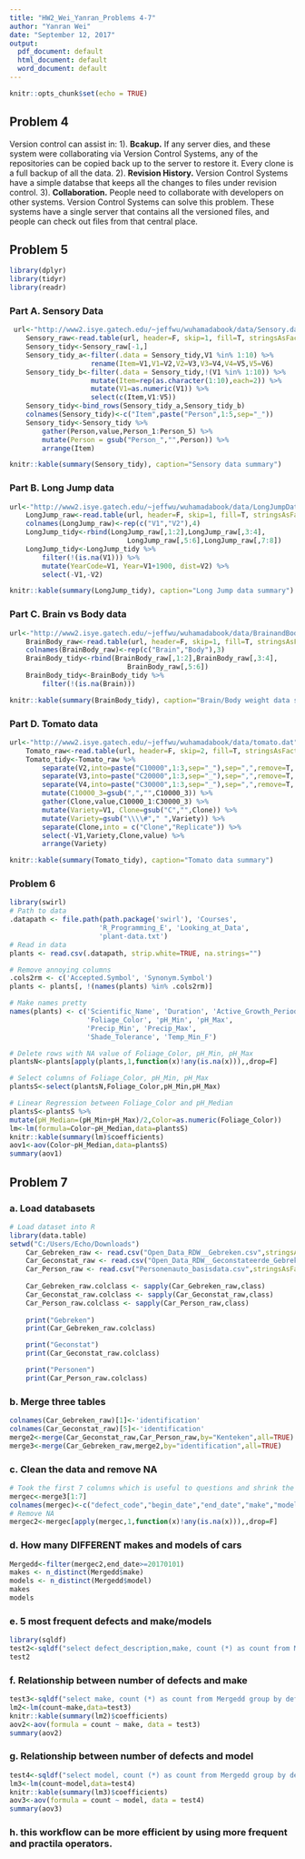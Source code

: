 ```yaml
---
title: "HW2_Wei_Yanran_Problems 4-7"
author: "Yanran Wei"
date: "September 12, 2017"
output:
  pdf_document: default
  html_document: default
  word_document: default
---
```


```r
knitr::opts_chunk$set(echo = TRUE)
```

## Problem 4
Version control can assist in:
1). **Bcakup.** If any server dies, and these system were collaborating via Version Control Systems, any of the repositories can be copied back up to the server to restore it. Every clone is a full backup of all the data.
2). **Revision History.** Version Control Systems have a simple databse that keeps all the changes to files under revision control.
3). **Collaboration.** People need to collaborate with developers on other systems. Version Control Systems can solve this problem. These systems have a single server that contains all the versioned files, and people can check out files from that central place.

## Problem 5

```r
library(dplyr)
library(tidyr)
library(readr)
```

### Part A. Sensory Data
```r
 url<-"http://www2.isye.gatech.edu/~jeffwu/wuhamadabook/data/Sensory.dat"
    Sensory_raw<-read.table(url, header=F, skip=1, fill=T, stringsAsFactors = F)
    Sensory_tidy<-Sensory_raw[-1,]
    Sensory_tidy_a<-filter(.data = Sensory_tidy,V1 %in% 1:10) %>%
                    rename(Item=V1,V1=V2,V2=V3,V3=V4,V4=V5,V5=V6)
    Sensory_tidy_b<-filter(.data = Sensory_tidy,!(V1 %in% 1:10)) %>%
                    mutate(Item=rep(as.character(1:10),each=2)) %>%
                    mutate(V1=as.numeric(V1)) %>%
                    select(c(Item,V1:V5))
    Sensory_tidy<-bind_rows(Sensory_tidy_a,Sensory_tidy_b)
    colnames(Sensory_tidy)<-c("Item",paste("Person",1:5,sep="_"))
    Sensory_tidy<-Sensory_tidy %>%  
        gather(Person,value,Person_1:Person_5) %>%  
        mutate(Person = gsub("Person_","",Person)) %>%
        arrange(Item)
```

```r
knitr::kable(summary(Sensory_tidy), caption="Sensory data summary")
```

### Part B. Long Jump data
```r
url<-"http://www2.isye.gatech.edu/~jeffwu/wuhamadabook/data/LongJumpData.dat"
    LongJump_raw<-read.table(url, header=F, skip=1, fill=T, stringsAsFactors = F)
    colnames(LongJump_raw)<-rep(c("V1","V2"),4)
    LongJump_tidy<-rbind(LongJump_raw[,1:2],LongJump_raw[,3:4],
                             LongJump_raw[,5:6],LongJump_raw[,7:8])
    LongJump_tidy<-LongJump_tidy %>%  
        filter(!(is.na(V1))) %>%
        mutate(YearCode=V1, Year=V1+1900, dist=V2) %>%
        select(-V1,-V2)
```

```r
knitr::kable(summary(LongJump_tidy), caption="Long Jump data summary")
```

### Part C. Brain vs Body data
```r
url<-"http://www2.isye.gatech.edu/~jeffwu/wuhamadabook/data/BrainandBodyWeight.dat"
    BrainBody_raw<-read.table(url, header=F, skip=1, fill=T, stringsAsFactors = F)
    colnames(BrainBody_raw)<-rep(c("Brain","Body"),3)
    BrainBody_tidy<-rbind(BrainBody_raw[,1:2],BrainBody_raw[,3:4],
                             BrainBody_raw[,5:6])
    BrainBody_tidy<-BrainBody_tidy %>%  
        filter(!(is.na(Brain))) 
```

```r
knitr::kable(summary(BrainBody_tidy), caption="Brain/Body weight data summary")
```

### Part D. Tomato data
```r
url<-"http://www2.isye.gatech.edu/~jeffwu/wuhamadabook/data/tomato.dat"
    Tomato_raw<-read.table(url, header=F, skip=2, fill=T, stringsAsFactors = F, comment.char = "")
    Tomato_tidy<-Tomato_raw %>%  
        separate(V2,into=paste("C10000",1:3,sep="_"),sep=",",remove=T, extra="merge") %>%
        separate(V3,into=paste("C20000",1:3,sep="_"),sep=",",remove=T, extra="merge") %>%
        separate(V4,into=paste("C30000",1:3,sep="_"),sep=",",remove=T, extra="merge") %>%
        mutate(C10000_3=gsub(",","",C10000_3)) %>%
        gather(Clone,value,C10000_1:C30000_3) %>%
        mutate(Variety=V1, Clone=gsub("C","",Clone)) %>%
        mutate(Variety=gsub("\\\\#"," ",Variety)) %>%
        separate(Clone,into = c("Clone","Replicate")) %>%
        select(-V1,Variety,Clone,value) %>%
        arrange(Variety) 
```

```r
knitr::kable(summary(Tomato_tidy), caption="Tomato data summary")
```

### Problem 6

```r
library(swirl)
# Path to data
.datapath <- file.path(path.package('swirl'), 'Courses',
                      'R_Programming_E', 'Looking_at_Data',
                      'plant-data.txt')
# Read in data
plants <- read.csv(.datapath, strip.white=TRUE, na.strings="")

# Remove annoying columns
.cols2rm <- c('Accepted.Symbol', 'Synonym.Symbol')
plants <- plants[, !(names(plants) %in% .cols2rm)]

# Make names pretty
names(plants) <- c('Scientific_Name', 'Duration', 'Active_Growth_Period',
                   'Foliage_Color', 'pH_Min', 'pH_Max',
                   'Precip_Min', 'Precip_Max',
                   'Shade_Tolerance', 'Temp_Min_F')

# Delete rows with NA value of Foliage_Color, pH_Min, pH_Max
plantsN<-plants[apply(plants,1,function(x)!any(is.na(x))),,drop=F] 

# Select columns of Foliage_Color, pH_Min, pH_Max 
plantsS<-select(plantsN,Foliage_Color,pH_Min,pH_Max)

# Linear Regression between Foliage_Color and pH_Median 
plantsS<-plantsS %>%
mutate(pH_Median=(pH_Min+pH_Max)/2,Color=as.numeric(Foliage_Color))
lm<-lm(formula=Color~pH_Median,data=plantsS)
knitr::kable(summary(lm)$coefficients)
aov1<-aov(Color~pH_Median,data=plantsS)
summary(aov1)
```

## Problem 7
### a. Load databasets
```r
# Load dataset into R
library(data.table)
setwd("C:/Users/Echo/Downloads")
    Car_Gebreken_raw <- read.csv("Open_Data_RDW__Gebreken.csv",stringsAsFactors = F, nrows=200, header=T,quote = '"')
    Car_Geconstat_raw <- read.csv("Open_Data_RDW__Geconstateerde_Gebreken.csv", stringsAsFactors = F, nrows=200, header=T)
    Car_Person_raw <- read.csv("Personenauto_basisdata.csv",stringsAsFactors = F, nrows=200, header=T)
    
    Car_Gebreken_raw.colclass <- sapply(Car_Gebreken_raw,class)
    Car_Geconstat_raw.colclass <- sapply(Car_Geconstat_raw,class)
    Car_Person_raw.colclass <- sapply(Car_Person_raw,class)
    
    print("Gebreken")
    print(Car_Gebreken_raw.colclass)

    print("Geconstat")
    print(Car_Geconstat_raw.colclass)

    print("Personen")
    print(Car_Person_raw.colclass)
```

### b. Merge three tables
```r
colnames(Car_Gebreken_raw)[1]<-'identification'
colnames(Car_Geconstat_raw)[5]<-'identification'
merge2<-merge(Car_Geconstat_raw,Car_Person_raw,by="Kenteken",all=TRUE)
merge3<-merge(Car_Gebreken_raw,merge2,by="identification",all=TRUE)
```

### c. Clean the data and remove NA
```r
# Took the first 7 columns which is useful to questions and shrink the dataset
mergec<-merge3[1:7]
colnames(mergec)<-c("defect_code","begin_date","end_date","make","model","defect_description","license plate")
# Remove NA
mergec2<-mergec[apply(mergec,1,function(x)!any(is.na(x))),,drop=F] 
```

### d. How many DIFFERENT makes and models of cars
```r
Mergedd<-filter(mergec2,end_date>=20170101)
makes <- n_distinct(Mergedd$make)
models <- n_distinct(Mergedd$model)
makes
models
```

### e. 5 most frequent defects and  make/models
```r
library(sqldf)
test2<-sqldf("select defect_description,make, count (*) as count from Mergedd group by defect_description ORDER BY count DESC LIMIT 5",row.names=TRUE)
test2
```

### f. Relationship between number of defects and make
```r
test3<-sqldf("select make, count (*) as count from Mergedd group by defect_description ORDER BY count DESC",row.names=TRUE)
lm2<-lm(count~make,data=test3)
knitr::kable(summary(lm2)$coefficients)
aov2<-aov(formula = count ~ make, data = test3)
summary(aov2)
```
 
### g. Relationship between number of defects and model
```r
test4<-sqldf("select model, count (*) as count from Mergedd group by defect_description ORDER BY count DESC",row.names=TRUE)
lm3<-lm(count~model,data=test4)
knitr::kable(summary(lm3)$coefficients)
aov3<-aov(formula = count ~ model, data = test4)
summary(aov3)
```

### h. this workflow can be more efficient by using more frequent and practila operators. 





